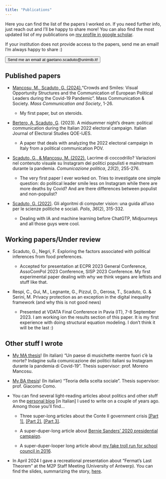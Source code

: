 ```yaml
---
title: "Publications"
---
```


Here you can find the list of the papers I worked on. If you need further info, just reach out and I'll be happy to share more! You can also find the most updated list of my publications on [my profile in google scholar](https://scholar.google.it/citations?user=g52GJngAAAAJ&hl=it&oi=ao).

If your institution does not provide access to the papers, send me an email! I'm always happy to share :)

<!-- <html> -->
<!-- <head> -->
<!--     <title>Send me an email!</title> -->
<!-- </head> -->
<!-- <body> -->

<!-- <button onclick="window.location.href='mailto:gaetano.scaduto@unimib.it?subject=Paper%20request&body=Hi%20Gaetano!'">Send me an email!</button> -->

<!-- </body> -->
<!-- </html> -->

<html>
<head>
    <title>Email Button Example</title>
    <script type="text/javascript">
        function sendEmail() {
            var email = "gaetano.scaduto@unimib.it";
            var subject = "Paper request";
            var body = "Hi Gaetano! I need...";
            window.location.href = "mailto:" + email + "?subject=" + encodeURIComponent(subject) + "&body=" + encodeURIComponent(body);
        }
    </script>
</head>
<body>

<button onclick="sendEmail()">Send me an email at gaetano.scaduto@unimib.it!</button>

</body>
</html>

## Published papers

-   [Mancosu, M., Scaduto, G. (2024).](https://www.tandfonline.com/doi/full/10.1080/15205436.2024.2351980)"Crowds and Smiles: Visual Opportunity Structures and the Communication of European Political Leaders during the Covid-19 Pandemic". Mass Communication & Society. *Mass Communication and Society*, 1-26.

    -   My first paper, but on steroids.

        <!-- <p><i class="fas fa-download pr-1 fa-fw"></i><a href=publications/Mancosu_Scaduto_2024.pdf target=_blank> Click here to download</a>.</p> -->

-   [Bertero, A, Scaduto, G](https://oaj.fupress.net/index.php/qoe/article/view/14224). (2023). A midsummer night's dream: political communication during the Italian 2022 electoral campaign. Italian Journal of Electoral Studies QOE-IJES.

    -   A paper that deals with analyzing the 2022 electoral campaign in Italy from a political communication POV.

        <!-- <p><i class="fas fa-download pr-1 fa-fw"></i><a href=publications/Bertero_Scaduto_2023.pdf target=_blank> Click here to download</a>.</p> -->

-   [Scaduto, G., & Mancosu, M. (2022).](https://www.rivisteweb.it/doi/10.3270/104851) Lacrime di coccodrillo? Variazioni nel contenuto visuale su Instagram dei politici populisti e mainstream durante la pandemia. *Comunicazione politica*, *23*(2), 255-276.

    -   The very first paper I ever worked on. Tries to investigate one simple question: do political leader smile less on Instagram while there are more deaths by Covid? And are there differences between populist and non-populist?

        <!-- <p><i class="fas fa-download pr-1 fa-fw"></i><a href=publications/Scaduto_Mancosu_2022.pdf target=_blank> Click here to download</a>.</p> -->

-   [Scaduto, G. (2022)](https://www.rivisteweb.it/doi/10.1424/104525). Gli algoritmi di computer vision: una guida all'uso per le scienze politiche e sociali. *Polis*, *36*(2), 315-332.

    -   Dealing with IA and machine learning before ChatGTP, Midjourneys and all those guys were cool.

        <!-- <p><i class="fas fa-download pr-1 fa-fw"></i><a href=publications/Scaduto_2022.pdf target=_blank> Click here to download</a>.</p> -->

## Working papers/Under review

-   Scaduto, G., Negri, F. Exploring the factors associated with political inferences from food preferences.

    -   Accepted for presentation at ECPR 2023 General Conference, AssoComPol 2023 Conference, SISP 2023 Conference. My first experimental paper dealing with why we think vegans are leftists and stuff like that.

-   Respi, C., Gui, M., Legnante, G., Pizzul, D., Gerosa, T., Scaduto, G. & Serini, M. Privacy protection as an exception in the digital inequality framework (and why this is not good news)

    -   Presented at VDATA Final Conference in Pavia (IT), 7-8 September 2023. I am working ion the results section of this paper. It is my first experience with doing structural equation modeling. I don't think it will be the last :)

## Other stuff I wrote

-   [My MA thesis](https://github.com/gaetanoscaduto/Papers-Others/blob/Papers/TESI%20_merged.pdf)! (In italian) "Un paese di musichette mentre fuori c'è la morte? Indagine sulla comunicazione dei politici italiani su Instagram durante la pandemia di Covid-19". Thesis supervisor: prof. Moreno Mancosu.

-   [My BA thesis](https://github.com/gaetanoscaduto/Papers-Others/blob/Papers/Tesi%20triennale.pdf)! (In italian) "Teoria della scelta sociale". Thesis supervisor: prof. Giacomo Como.

-   You can find several light-reading articles about politics and other stuff on the [personal blog](https://nienteditwee.blogspot.com/) \[in Italian\] I used to write on a couple of years ago. Among those you'll find...

    -   Three super-long articles about the Conte II government crisis [\[Part 1\]](https://nienteditwee.blogspot.com/2021/01/capire-la-crisi-racconto-autoironico.html), [\[Part 2\]](https://nienteditwee.blogspot.com/2021/02/lintermezzo-dal-conte-ter-mario-draghi.html), [\[Part 3\]](https://nienteditwee.blogspot.com/2021/02/continuare-capire-la-crisi.html).

    -   A super-duper-long article about [Bernie Sanders' 2020 presidential campaign](https://nienteditwee.blogspot.com/2019/12/).

    -   A super-duper-looper long article about [my fake troll run for school council in 2016](https://nienteditwee.blogspot.com/2016/10/).

-   In April 2024 I gave a recreational presentation about "Fermat's Last Theorem" at the M2P Staff Meeting (University of Antwerp). You can find the slides, summarizing the story, [here](https://github.com/gaetanoscaduto/other-stuff/blob/main/Fermat%E2%80%99s%20Last%20Problem%20(2).pdf).
